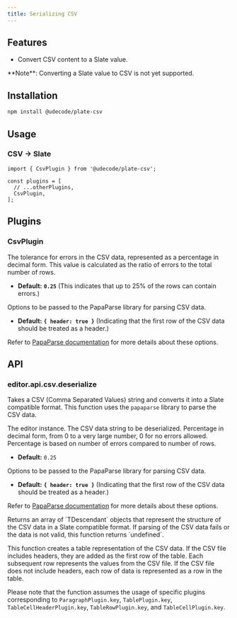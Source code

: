 ```yaml
---
title: Serializing CSV
---
```


<ComponentPreview name="csv-demo" />

<PackageInfo>

## Features

- Convert CSV content to a Slate value.

<Callout className="my-4">
  **Note**: Converting a Slate value to CSV is not yet supported.
</Callout>

</PackageInfo>

## Installation

```bash
npm install @udecode/plate-csv
```

## Usage

### CSV -> Slate

```tsx
import { CsvPlugin } from '@udecode/plate-csv';

const plugins = [
  // ...otherPlugins,
  CsvPlugin,
];
```

## Plugins

### CsvPlugin

<APIOptions>

<APIItem name="errorTolerance" type="number" optional>

The tolerance for errors in the CSV data, represented as a percentage in decimal form. This value is calculated as the ratio of errors to the total number of rows.

- **Default:** **`0.25`** (This indicates that up to 25% of the rows can contain errors.)

</APIItem>
<APIItem name="parseOptions" type="ParseConfig" optional>

Options to be passed to the PapaParse library for parsing CSV data.

- **Default:** **`{ header: true }`** (Indicating that the first row of the CSV data should be treated as a header.)

Refer to [PapaParse documentation](https://www.papaparse.com/docs#config) for more details about these options.

</APIItem>
</APIOptions>

## API

### editor.api.csv.deserialize

Takes a CSV (Comma Separated Values) string and converts it into a Slate compatible format. This function uses the `papaparse` library to parse the CSV data.

<APIParameters>
<APIItem name="editor" type="PlateEditor">
The editor instance.
</APIItem>
<APIItem name="data" type="string">
The CSV data string to be deserialized.
</APIItem>
<APIItem name="errorTolerance" type="number" optional>
Percentage in decimal form, from 0 to a very large number, 0 for no errors allowed. Percentage is based on number of errors compared to number of rows.

- **Default:** `0.25`

</APIItem>
<APIItem name="parseOptions" type="ParseConfig">

Options to be passed to the PapaParse library for parsing CSV data.

- **Default:** **`{ header: true }`** (Indicating that the first row of the CSV data should be treated as a header.)

Refer to [PapaParse documentation](https://www.papaparse.com/docs#config) for more details about these options.

</APIItem>
</APIParameters>

<APIReturns>
  <APIItem type="TDescendant[]">
    Returns an array of `TDescendant` objects that represent the structure of
    the CSV data in a Slate compatible format. If parsing of the CSV data fails
    or the data is not valid, this function returns `undefined`.
  </APIItem>
</APIReturns>

This function creates a table representation of the CSV data. If the CSV file includes headers, they are added as the first row of the table. Each subsequent row represents the values from the CSV file. If the CSV file does not include headers, each row of data is represented as a row in the table.

Please note that the function assumes the usage of specific plugins corresponding to `ParagraphPlugin.key`, `TablePlugin.key`, `TableCellHeaderPlugin.key`, `TableRowPlugin.key`, and `TableCellPlugin.key`.
